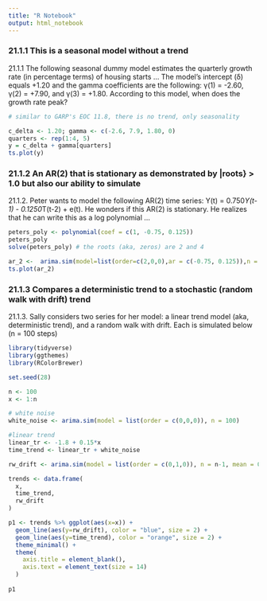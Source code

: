 ```yaml
---
title: "R Notebook"
output: html_notebook
---
```


### 21.1.1 This is a seasonal model without a trend

21.1.1 The following seasonal dummy model estimates the quarterly growth rate (in percentage terms) of housing starts ... The model's intercept (δ) equals +1.20 and the gamma coefficients are the following: γ(1) = -2.60, γ(2) = +7.90, and γ(3) = +1.80. According to this model, when does the growth rate peak? 

```r

# similar to GARP's EOC 11.8, there is no trend, only seasonality

c_delta <- 1.20; gamma <- c(-2.6, 7.9, 1.80, 0) 
quarters <- rep(1:4, 5)  
y = c_delta + gamma[quarters]
ts.plot(y)

```
### 21.1.2 An AR(2) that is stationary as demonstrated by |roots} > 1.0 but also our ability to simulate

21.1.2. Peter wants to model the following AR(2) time series: Y(t) = 0.750*Y(t-1) - 0.1250*T(t-2) + e(t). He wonders if this AR(2) is stationary. He realizes that he can write this as a log polynomial ... 

```r

peters_poly <- polynomial(coef = c(1, -0.75, 0.125)) 
peters_poly
solve(peters_poly) # the roots (aka, zeros) are 2 and 4

ar_2 <-  arima.sim(model=list(order=c(2,0,0),ar = c(-0.75, 0.125)),n = 100)
ts.plot(ar_2)

```
### 21.1.3 Compares a deterministic trend to a stochastic (random walk with drift) trend

21.1.3. Sally considers two series for her model: a linear trend model (aka, deterministic trend), and a random walk with drift. Each is simulated below (n = 100 steps)

```r

library(tidyverse)
library(ggthemes)
library(RColorBrewer)

set.seed(28)

n <- 100
x <- 1:n

# white noise
white_noise <- arima.sim(model = list(order = c(0,0,0)), n = 100)

#linear trend
linear_tr <- -1.8 + 0.15*x
time_trend <- linear_tr + white_noise

rw_drift <- arima.sim(model = list(order = c(0,1,0)), n = n-1, mean = 0.4)

trends <- data.frame(
  x,
  time_trend,
  rw_drift
)

p1 <- trends %>% ggplot(aes(x=x)) +
  geom_line(aes(y=rw_drift), color = "blue", size = 2) +
  geom_line(aes(y=time_trend), color = "orange", size = 2) +
  theme_minimal() +
  theme(
    axis.title = element_blank(),
    axis.text = element_text(size = 14)
  )
    
p1


```




